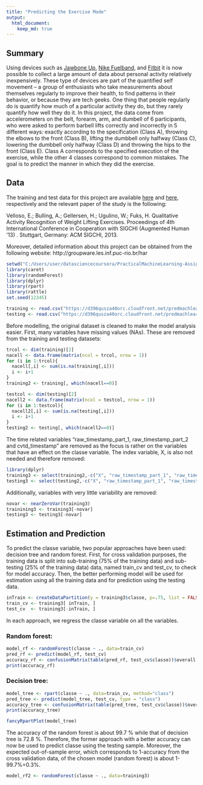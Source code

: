 ```yaml
---
title: "Predicting the Exercise Mode"
output: 
  html_document:
    keep_md: true
---
```


## Summary

Using devices such as [Jawbone Up](https://jawbone.com/up), [Nike Fuelband](https://www.nike.com/help/a/why-cant-i-sync), and [Fitbit](https://www.fitbit.com/) it is now possible to collect a large amount of data about personal activity relatively inexpensively. These type of devices are part of the quantified self movement – a group of enthusiasts who take measurements about themselves regularly to improve their health, to find patterns in their behavior, or because they are tech geeks. One thing that people regularly do is quantify how much of a particular activity they do, but they rarely quantify how well they do it. In this project, the data come from accelerometers on the belt, forearm, arm, and dumbell of 6 participants, who were asked to perform barbell lifts correctly and incorrectly in 5 different ways: exactly according to the specification (Class A), throwing the elbows to the front (Class B), lifting the dumbbell only halfway (Class C), lowering the dumbbell only halfway (Class D) and throwing the hips to the front (Class E). Class A corresponds to the specified execution of the exercise, while the other 4 classes correspond to common mistakes. The goal is to predict the manner in which they did the exercise.

## Data

The training and test data for this project are available [here](https://d396qusza40orc.cloudfront.net/predmachlearn/pml-training.csv) and [here](https://d396qusza40orc.cloudfront.net/predmachlearn/pml-testing.csv), respectively and the relevant paper of the study is the following:
  
Velloso, E.; Bulling, A.; Gellersen, H.; Ugulino, W.; Fuks, H. Qualitative Activity Recognition of Weight Lifting Exercises. Proceedings of 4th International Conference in Cooperation with SIGCHI (Augmented Human '13) . Stuttgart, Germany: ACM SIGCHI, 2013.

Moreover, detailed information about this project can be obtained from the following website: http://groupware.les.inf.puc-rio.br/har


```r
setwd("C:/Users/user/datasciencecoursera/PracticalMachineLearning-AssignmentWeek4")
library(caret)
library(randomForest)
library(dplyr)
library(rpart)
library(rattle)
set.seed(12345)
```

```r
training <- read.csv("https://d396qusza40orc.cloudfront.net/predmachlearn/pml-training.csv", header = TRUE, na.strings=c("","NA"))
testing <- read.csv("https://d396qusza40orc.cloudfront.net/predmachlearn/pml-testing.csv", header = TRUE, na.strings=c("","NA"))
```

Before modelling, the original dataset is cleaned to make the model analysis easier. First, many variables have missing values (NAs). These are removed from the training and testing datasets:

```r
trcol <- dim(training)[2]
nacell <- data.frame(matrix(ncol = trcol, nrow = 1))
for (i in 1:trcol){
  nacell[,i] <- sum(is.na(training[,i]))
  i <- i+1
}
training2 <- training[, which(nacell==0)]
```

```r
testcol <- dim(testing)[2]
nacell2 <- data.frame(matrix(ncol = testcol, nrow = 1))
for (i in 1:testcol){
  nacell2[,i] <- sum(is.na(testing[,i]))
  i <- i+1
}
testing2 <- testing[, which(nacell2==0)]
```

The time related variables "raw_timestamp_part_1, raw_timestamp_part_2 and cvtd_timestamp" are removed as the focus is rather on the variables that have an effect on the classe variable. The index variable, X, is also not needed and therefore removed:

```r
library(dplyr)
training3 <- select(training2,-c("X", "raw_timestamp_part_1", "raw_timestamp_part_2", "cvtd_timestamp"))
testing3 <- select(testing2,-c("X", "raw_timestamp_part_1", "raw_timestamp_part_2", "cvtd_timestamp"))
```

Additionally, variables with very little variability are removed:
```r
novar <- nearZeroVar(training3)
trainining3 <- training3[-novar]
testing3 <- testing3[-novar]
```

## Estimation and Prediction

To predict the classe variable, two popular approaches have been used: decision tree and random forest. First, for cross validation purposes, the training data is split into sub-training (75% of the training data) and sub-testing (25% of the training data) data, named train_cv and test_cv, to check for model accuracy. Then, the better performing model will be used for estimation using all the training data and for prediction using the testing data.

```r
inTrain <- createDataPartition(y = training3$classe, p=.75, list = FALSE)
train_cv <- training3[ inTrain, ]
test_cv  <- training3[-inTrain, ]
```
 
In each approach, we regress the classe variable on all the variables.

### Random forest:
 
```r
model_rf <- randomForest(classe ~ ., data=train_cv)
pred_rf <- predict(model_rf, test_cv)
accuracy_rf <- confusionMatrix(table(pred_rf, test_cv$classe))$overall[1]
print(accuracy_rf)
```
 
### Decision tree:
```r
model_tree <- rpart(classe ~ ., data=train_cv, method="class")
pred_tree <- predict(model_tree, test_cv, type = "class")
accuracy_tree <- confusionMatrix(table(pred_tree, test_cv$classe))$overall[1]
print(accuracy_tree)
```

```r
fancyRpartPlot(model_tree)
```

The accuracy of the random forest is about 99.7 % while that of decision tree is 72.8 %. Therefore, the former approach with a better accuracy can now be used to predict classe using the testing sample. Moreover, the expected out-of-sample error, which corresponds to 1-accuracy from the cross validation data, of the chosen model (random forest) is about 1-99.7%=0.3%.

```r
model_rf2 <- randomForest(classe ~ ., data=training3)
```

